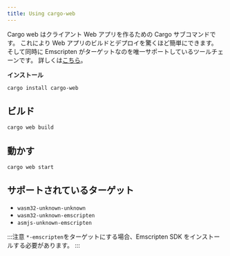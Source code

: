 ```yaml
---
title: Using cargo-web
---
```


Cargo web はクライアント Web アプリを作るための Cargo サブコマンドです。
これにより Web アプリのビルドとデプロイを驚くほど簡単にできます。
そして同時に Emscripten がターゲットなのを唯一サポートしているツールチェーンです。
詳しくは[こちら](https://github.com/koute/cargo-web)。

**インストール**

```bash
cargo install cargo-web
```

## ビルド

```bash
cargo web build
```

## 動かす

```bash
cargo web start
```

## サポートされているターゲット

-   `wasm32-unknown-unknown`
-   `wasm32-unknown-emscripten`
-   `asmjs-unknown-emscripten`

:::注意
`*-emscripten`をターゲットにする場合、Emscripten SDK をインストールする必要があります。
:::
